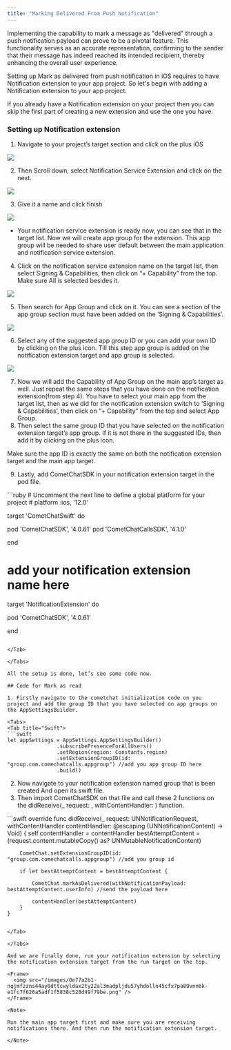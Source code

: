 ```yaml
---
title: "Marking Delivered From Push Notification"
---
```




Implementing the capability to mark a message as "delivered" through a push notification payload can prove to be a pivotal feature. This functionality serves as an accurate representation, confirming to the sender that their message has indeed reached its intended recipient, thereby enhancing the overall user experience.

Setting up Mark as delivered from push notification in iOS requires to have Notification extension to your app project. So let's begin with adding a Notification extension to your app project.

<Note>

If you already have a Notification extension on your project then you can skip the first part of creating a new extension and use the one you have.

</Note>

### Setting up Notification extension

1. Navigate to your project’s target section and click on the plus iOS

<Frame>
  <img src="/images/bebacc7e-n3luq9beoss2m2rrq441yvklq0qdgdo8l7o5p68hpjd35g14axybs6sqotkj8jba-3987e443fd24ea0c1e32af8f6d7d3699.png" />
</Frame>

2. Then Scroll down, select Notification Service Extension and click on the next.

<Frame>
  <img src="/images/36a79bad-g0r2llvb74jts8wprgrtv7xcc0cp579lj4d8l1jea4iaxomzsadmf4rtilhba2ft-defa21a2b91f8a868993e213cd8689ed.png" />
</Frame>

3. Give it a name and click finish

<Frame>
  <img src="/images/b40d4fe3-hw3bdemnkitlfd9717xrasevp39hwa4og8w8ncyasybi7a0m07dj9xd0c8wletx1-95f99134fe857f52f59bca2194fd3276.png" />
</Frame>

* Your notification service extension is ready now, you can see that in the target list. Now we will create app group for the extension. This app group will be needed to share user default between the main application and notification service extension.

4. Click on the notification service extension name on the target list, then select Signing & Capabilities, then click on “+ Capability” from the top. Make sure All is selected besides it.

<Frame>
  <img src="/images/adf243b8-uxobr5po4lg6c9dmfpmxkgwmqrzc3izcr0ebo4o8vbrlizcgp7pivdqzgoxeoq5z-ff82bb13573e5aa62eadb84d4f88641a.png" />
</Frame>

5. Then search for App Group and click on it. You can see a section of the app group section must have been added on the ‘Signing & Capabilities’.

<Frame>
  <img src="/images/58046089-tj0q9z3hhcyk5oumprf3q9ypu6vyol2nl2bgofw6vs2drdqen2lz3ul7dmr7p0hf-7f701199b876e8a957f12b828c72b844.png" />
</Frame>

6. Select any of the suggested app group ID or you can add your own ID by clicking on the plus icon. Till this step app group is added on the notification extension target and app group is selected.

<Frame>
  <img src="/images/bcbd0d7e-63gqeee1j6iwj7ynaebzxtulkzrbekkirzsq4k7egemcu0rxalf9cawqr9rc5v1s-fce3f8e40e188f635733a5455840cf0b.png" />
</Frame>

7. Now we will add the Capability of App Group on the main app’s target as well. Just repeat the same steps that you have done on the notification extension(from step 4). You have to select your main app from the target list, then as we did for the notification extension switch to ‘Signing & Capabilities’, then click on “+ Capability” from the top and select App Group.
8. Then select the same group ID that you have selected on the notification extension target’s app group. If it is not there in the suggested IDs, then add it by clicking on the plus icon.

<Note>

Make sure the app ID is exactly the same on both the notification extension target and the main app target.

</Note>

9. Lastly, add CometChatSDK in your notification extension target in the pod file.

<Tabs>
<Tab title="Swift">
```ruby
# Uncomment the next line to define a global platform for your project
# platform :ios, '12.0'

target 'CometChatSwift' do

  pod 'CometChatSDK', '4.0.61'
  pod 'CometChatCallsSDK', '4.1.0'

end

# add your notification extension name here
target 'NotificationExtension' do

  pod 'CometChatSDK', '4.0.61'

end
```

</Tab>

</Tabs>

All the setup is done, let’s see some code now.

## Code for Mark as read

1. Firstly navigate to the cometchat initialization code on you project and add the group ID that you have selected on app groups on the AppSettingsBuilder.

<Tabs>
<Tab title="Swift">
```swift
let appSettings = AppSettings.AppSettingsBuilder()
                .subscribePresenceForAllUsers()
                .setRegion(region: Constants.region)
                .setExtensionGroupID(id: "group.com.comechatcalls.appgroup") //add you app group ID here
                .build()
```

</Tab>

</Tabs>

2. Now navigate to your notification extension named group that is been created And open its swift file.
3. Then import CometChatSDK on that file and call these 2 functions on the didReceive(\_ request: , withContentHandler: ) function.

<Tabs>
<Tab title="Swift">
```swift
override func didReceive(_ request: UNNotificationRequest, withContentHandler contentHandler: @escaping (UNNotificationContent) -> Void) {
        self.contentHandler = contentHandler
        bestAttemptContent = (request.content.mutableCopy() as? UNMutableNotificationContent)        

        CometChat.setExtensionGroupID(id: "group.com.comechatcalls.appgroup") //add you group id
    
        if let bestAttemptContent = bestAttemptContent {
            
            CometChat.markAsDelivered(withNotificationPayload: bestAttemptContent.userInfo) //send the payload here
            
            contentHandler(bestAttemptContent)
        }
    }
```

</Tab>

</Tabs>

And we are finally done, run your notification extension by selecting the notification extension target from the run target on the top.

<Frame>
  <img src="/images/0e77a2b1-nqjmfzzns44ay0dttcwyldax2ty22al3madpljdu57yhdolln45cfx7pa89vnn6k-e1fc7f626a5adf1f5838c528d49f79be.png" />
</Frame>

<Note>

Run the main app target first and make sure you are receiving notifications there. And then run the notification extension target.

</Note>
